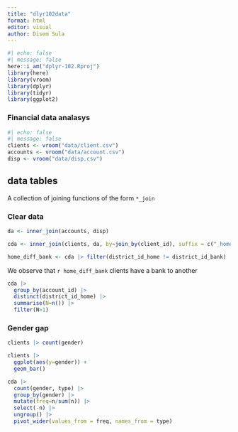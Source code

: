 ```yaml
---
title: "dlyr102data"
format: html
editor: visual
author: Disem Sula
---
```


```r
#| echo: false
#| message: false
here::i_am("dplyr-102.Rproj")
library(here)
library(vroom)
library(dplyr)
library(tidyr)
library(ggplot2)
```

### Financial data analasys
```r
#| echo: false
#| message: false
clients <- vroom("data/client.csv")
accounts <- vroom("data/account.csv")
disp <- vroom("data/disp.csv")
```

## data tables
A collection of joining functions of the form `*_join`

### Clear data
```r
da <- inner_join(accounts, disp)
```

```r
cda <- inner_join(clients, da, by=join_by(client_id), suffix = c("_home", "_bank"))
```
```r
home_diff_bank <- cda |> filter(district_id_home != district_id_bank) |> nrow()
```

We observe that `r home_diff_bank` clients have a bank to another

```r
cda |>
  group_by(account_id) |> 
  distinct(district_id_home) |> 
  summarise(N=n()) |> 
  filter(N>1)
```

### Gender gap
```r
clients |> count(gender)
```

```r
clients |>
  ggplot(aes(y=gender)) +
  geom_bar()
```

```r
cda |>
  count(gender, type) |>
  group_by(gender) |>
  mutate(freq=n/sum(n)) |>
  select(-n) |> 
  ungroup() |>
  pivot_wider(values_from = freq, names_from = type)
```


